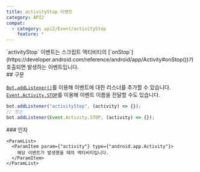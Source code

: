 ```yaml
---
title: activityStop 이벤트
category: API2
compat:
  - category: api2/Event/activityStop
    feature: *
---
```


<Section>
  `activityStop` 이벤트는 스크립트 액티비티의 [`onStop`](https://developer.android.com/reference/android/app/Activity#onStop())가 호출되면
  발생하는 이벤트입니다.
</Section>
<Section>
  ## 구문

  [`Bot.addListener()`](/api2/Bot/addListener)를 이용해 이벤트에 대한 리스너를 추가할 수 있습니다.
  [`Event.Activity.STOP`](/api2/Event/Activity/STOP)를 이용해 이벤트 이름을 전달할 수도 있습니다.
  ~~~js
  bot.addListener("activityStop", (activity) => {});
  // 또는
  bot.addListener(Event.Activity.STOP, (activity) => {});
  ~~~

  <Section>
    ### 인자

    <ParamList>
      <ParamItem param={"activity"} type={"android.app.Activity"}>
        해당 이벤트가 발생했을 때의 액티비티입니다.
      </ParamItem>
    </ParamList>
  </Section>
</Section>